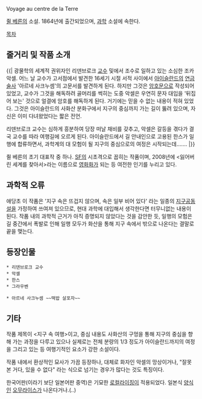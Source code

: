 Voyage au centre de la Terre

[[쥘 베른]]의 소설. 1864년에 출간되었으며, [[과학]] 소설에 속한다.

[[목차]]

== 줄거리 및 작품 소개 ==
{{|
광물학의 세계적 권위자인 리덴브로크 [[교수]] 및에서 조수로 일하고 있는 소심한 조카 악셀. 어느 날 교수가 고서점에서 발견한 16세기 시절 서적 사이에서 [[아이슬란드]]의 [[연금술사]] '아르네 사크누셈'의 고문서를 발견하게 된다. 하지만 그것은 [[암호]]문으로 작성되어 있었고, 교수가 그것을 해독하려 골머리를 썩히는 도중 악셀은 우연히 문자 대입을 '뒤집어 보는' 것으로 얼결에 암호를 해독하게 된다. 거기에는 믿을 수 없는 내용이 적혀 있었다. 그것은 아이슬란드의 사화산 분화구에서 지구의 중심까지 가는 길이 뚫려 있으며, 자신은 이미 다녀왔었다는 짧은 전언.

리덴브로크 교수는 심하게 흥분하여 당장 떠날 채비를 갖추고, 악셀은 갈등을 겪다가 결국 교수를 따라 여행길에 오르게 된다. 아이슬란드에서 길 안내인으로 고용된 한스가 일행에 합류하면서, 과학계의 대 모험이 될 지구의 중심으로의 여정은 시작되는데…….
|}}

쥘 베른의 초기 대표작 중 하나. [[SF]]의 시초격으로 꼽히는 작품이며, 2008년에 <잃어버린 세계를 찾아서>라는 이름으로 [[영화]]화가 되는 등 여전한 인기를 누리고 있다.

== 과학적 오류 ==
애당초 이 작품은 '지구 속은 뜨겁지 않으며, 속은 일부 비어 있다' 라는 일종의 [[지구공동설]]을 가정하여 쓰여져 있으므로, 현대 과학에 대입해서 생각한다면 터무니없는 내용이 된다. 작품 내의 과학적 근거가 아직 증명되지 않았다는 것을 감안한 듯, 일행의 모험은 길 중간에서 폭발로 인해 일행 모두가 화산을 통해 지구 속에서 밖으로 나온다는 결말로 끝을 맺는다.

== 등장인물 ==
 * 리덴브로크 교수
 * 악셀
 * 한스
 * 그라우벤

 * 아르네 사크누셈 ~~떡밥 살포자~~

== 기타 ==
작품 제목이 <지구 속 여행>이고, 중심 내용도 사화산의 구멍을 통해 지구의 중심을 향해 가는 과정을 다루고 있으나 실제로는 전체 분량의 1/3 정도가 아이슬란드까지의 여정을 그리고 있는 등 여행기적인 요소가 강한 소설이다.

작품 내에서 환상적인 묘사가 가끔 등장하나, 대체로 화자인 악셀의 망상이거나, "잘못 본 거다, 있을 수 없다" 라는 식으로 넘기는 경우가 많다는 것도 특징이다.

한국어판(이라기 보단 일본어판 중역)은 기묘한 [[로컬라이징]]이 적용되었다. 일본식 [[양식]]인 [[오무라이스]]가 나온다거나.(..)
